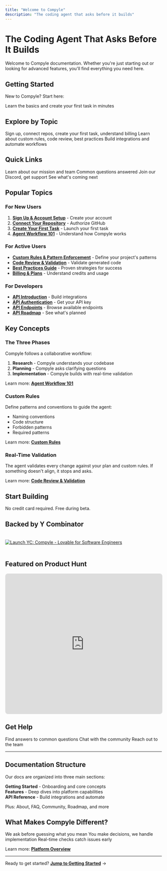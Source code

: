 ```yaml
---
title: "Welcome to Compyle"
description: "The coding agent that asks before it builds"
---
```


# The Coding Agent That Asks Before It Builds

Welcome to Compyle documentation. Whether you're just starting out or looking for advanced features, you'll find everything you need here.

## Getting Started

New to Compyle? Start here:

<Card title="Getting Started" href="./getting-started/index" icon="rocket" horizontal>
  Learn the basics and create your first task in minutes
</Card>

## Explore by Topic

<CardGroup cols={3}>
  <Card title="Getting Started" href="./getting-started/index" icon="rocket">
    Sign up, connect repos, create your first task, understand billing
  </Card>
  <Card title="Features" href="./features/overview" icon="layers">
    Learn about custom rules, code review, best practices
  </Card>
  <Card title="API Reference" href="./api-reference/intro" icon="code">
    Build integrations and automate workflows
  </Card>
</CardGroup>

## Quick Links

<CardGroup cols={2}>
  <Card title="About Compyle" href="./about" icon="building-community">
    Learn about our mission and team
  </Card>
  <Card title="FAQ" href="./faq" icon="question">
    Common questions answered
  </Card>
  <Card title="Community" href="./community" icon="users">
    Join our Discord, get support
  </Card>
  <Card title="Roadmap" href="./roadmap" icon="rocket">
    See what's coming next
  </Card>
</CardGroup>

## Popular Topics

### For New Users

1. **[Sign Up & Account Setup](/getting-started/signup)** - Create your account
2. **[Connect Your Repository](/getting-started/connect-repo)** - Authorize GitHub
3. **[Create Your First Task](/getting-started/first-task)** - Launch your first task
4. **[Agent Workflow 101](/getting-started/agent-workflow-intro)** - Understand how Compyle works

### For Active Users

- **[Custom Rules & Pattern Enforcement](/features/custom-rules)** - Define your project's patterns
- **[Code Review & Validation](/features/code-review)** - Validate generated code
- **[Best Practices Guide](/features/best-practices)** - Proven strategies for success
- **[Billing & Plans](/getting-started/billing)** - Understand credits and usage

### For Developers

- **[API Introduction](/api-reference/intro)** - Build integrations
- **[API Authentication](/api-reference/auth)** - Get your API key
- **[API Endpoints](/api-reference/endpoints)** - Browse available endpoints
- **[API Roadmap](/api-reference/roadmap)** - See what's planned

## Key Concepts

### The Three Phases

Compyle follows a collaborative workflow:

1. **Research** - Compyle understands your codebase
2. **Planning** - Compyle asks clarifying questions
3. **Implementation** - Compyle builds with real-time validation

Learn more: **[Agent Workflow 101](/getting-started/agent-workflow-intro)**

### Custom Rules

Define patterns and conventions to guide the agent:

- Naming conventions
- Code structure
- Forbidden patterns
- Required patterns

Learn more: **[Custom Rules](/features/custom-rules)**

### Real-Time Validation

The agent validates every change against your plan and custom rules. If something doesn't align, it stops and asks.

Learn more: **[Code Review & Validation](/features/code-review)**

## Start Building

<Card title="Get Started Free" href="https://app.compyle.ai" icon="rocket" horizontal>
  No credit card required. Free during beta.
</Card>

## Backed by Y Combinator

<a href='https://www.ycombinator.com/launches/ObF-compyle-lovable-for-software-engineers' target="_blank"><img src='https://www.ycombinator.com/launches/ObF-compyle-lovable-for-software-engineers/upvote_embed.svg' alt='Launch YC: Compyle - Lovable for Software Engineers' style="max-width: 100%; height: auto; margin: 20px 0;"/></a>

## Featured on Product Hunt

<iframe style="border: 1px solid rgba(0, 0, 0, 0.1); border-radius: 8px; width: 100%; height: 450px;" src="https://www.producthunt.com/embed/compyle-2?utm_source=badge-featured&utm_medium=badge&utm_source=badge-compyle-3" allowTransparency="true" frameBorder="0" scrolling="no"></iframe>

## Get Help

<CardGroup cols={3}>
  <Card title="Read FAQ" href="./faq" icon="question">
    Find answers to common questions
  </Card>
  <Card title="Join Discord" href="https://discord.gg/compyle" icon="discord">
    Chat with the community
  </Card>
  <Card title="Contact Support" href="./community" icon="mail">
    Reach out to the team
  </Card>
</CardGroup>

---

## Documentation Structure

Our docs are organized into three main sections:

**Getting Started** - Onboarding and core concepts  
**Features** - Deep dives into platform capabilities  
**API Reference** - Build integrations and automate

Plus: About, FAQ, Community, Roadmap, and more

## What Makes Compyle Different?

<CardGroup cols={3}>
  <Card title="Question-Driven" icon="message-circle">
    We ask before guessing what you mean
  </Card>
  <Card title="Collaborative" icon="handshake">
    You make decisions, we handle implementation
  </Card>
  <Card title="Validating" icon="check-circle">
    Real-time checks catch issues early
  </Card>
</CardGroup>

Learn more: **[Platform Overview](/features/overview)**

---

Ready to get started? **[Jump to Getting Started](/getting-started/index)** →